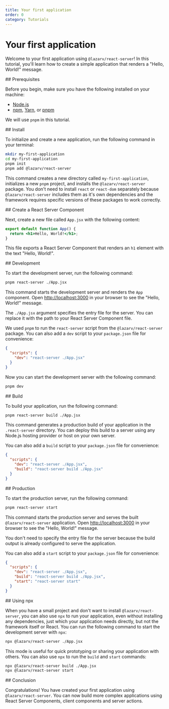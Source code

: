 ```yaml
---
title: Your first application
order: 0
category: Tutorials
---
```



# Your first application

Welcome to your first application using `@lazarv/react-server`! In this tutorial, you'll learn how to create a simple application that renders a "Hello, World!" message.

<Link name="prerequisites">
## Prerequisites
</Link>

Before you begin, make sure you have the following installed on your machine:

- [Node.js](https://nodejs.org/)
- [npm](https://www.npmjs.com/), [Yarn](https://yarnpkg.com/), or [pnpm](https://pnpm.io/)

We will use `pnpm` in this tutorial.

<Link name="install">
## Install
</Link>

To initialize and create a new application, run the following command in your terminal:

```sh
mkdir my-first-application
cd my-first-application
pnpm init
pnpm add @lazarv/react-server
```

This command creates a new directory called `my-first-application`, initializes a new `pnpm` project, and installs the `@lazarv/react-server` package. You don't need to install `react` or `react-dom` separately because `@lazarv/react-server` includes them as it's own dependencies and the framework requires specific versions of these packages to work correctly.

<Link name="create">
## Create a React Server Component
</Link>

Next, create a new file called `App.jsx` with the following content:

```jsx filename="./App.jsx"
export default function App() {
  return <h1>Hello, World!</h1>;
}
```

This file exports a React Server Component that renders an `h1` element with the text "Hello, World!".

<Link name="development">
## Development
</Link>

To start the development server, run the following command:

```sh
pnpm react-server ./App.jsx
```

This command starts the development server and renders the `App` component. Open [http://localhost:3000](http://localhost:3000) in your browser to see the "Hello, World!" message.

The `./App.jsx` argument specifies the entry file for the server. You can replace it with the path to your React Server Component file.

We used `pnpm` to run the `react-server` script from the `@lazarv/react-server` package. You can also add a `dev` script to your `package.json` file for convenience:

```json filename="./package.json"
{
  "scripts": {
    "dev": "react-server ./App.jsx"
  }
}
```

Now you can start the development server with the following command:

```sh
pnpm dev
```

<Link name="build">
## Build
</Link>

To build your application, run the following command:

```sh
pnpm react-server build ./App.jsx
```

This command generates a production build of your application in the `.react-server` directory. You can deploy this build to a server using any Node.js hosting provider or host on your own server.

You can also add a `build` script to your `package.json` file for convenience:

```json filename="./package.json"
{
  "scripts": {
    "dev": "react-server ./App.jsx",
    "build": "react-server build ./App.jsx"
  }
}
```

<Link name="production">
## Production
</Link>

To start the production server, run the following command:

```sh
pnpm react-server start
```

This command starts the production server and serves the built `@lazarv/react-server` application. Open [http://localhost:3000](http://localhost:3000) in your browser to see the "Hello, World!" message.

You don't need to specify the entry file for the server because the build output is already configured to serve the application.

You can also add a `start` script to your `package.json` file for convenience:

```json filename="./package.json"
{
  "scripts": {
    "dev": "react-server ./App.jsx",
    "build": "react-server build ./App.jsx",
    "start": "react-server start"
  }
}
```

<Link name="npx">
## Using npx
</Link>

When you have a small project and don't want to install `@lazarv/react-server`, you can also use `npx` to run your application, even without installing any dependencies, just which your application needs directly, but not the framework itself or React. You can run the following command to start the development server with `npx`:

```sh
npx @lazarv/react-server ./App.jsx
```

This mode is useful for quick prototyping or sharing your application with others. You can also use `npx` to run the `build` and `start` commands:

```sh
npx @lazarv/react-server build ./App.jsx
npx @lazarv/react-server start
```

<Link name="conclusion">
## Conclusion
</Link>

Congratulations! You have created your first application using `@lazarv/react-server`. You can now build more complex applications using React Server Components, client components and server actions.